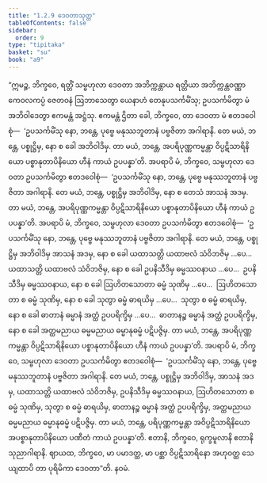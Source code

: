 ```yaml
---
title: "1.2.9 ဒေဝတာသုတ္တ"
tableOfContents: false
sidebar:
  order: 9
type: "tipitaka"
basket: "su"
book: "a9"
---
```



<DynamicBreadcrumb />

<Division number="19" book="a9" e="ch" v="17" p="193">

<Paragraph number="161" book="a9">
“ဣမဉ္စ, ဘိက္ခဝေ, ရတ္တိံ သမ္ဗဟုလာ ဒေဝတာ အဘိက္ကန္တာယ ရတ္တိယာ အဘိက္ကန္တဝဏ္ဏာ ကေဝလကပ္ပံ ဇေတဝနံ ဩဘာသေတွာ ယေနာဟံ တေနုပသင်္ကမိံသု; ဥပသင်္ကမိတွာ မံ အဘိဝါဒေတွာ ဧကမန္တံ အဋ္ဌံသု. ဧကမန္တံ ဌိတာ ခေါ, ဘိက္ခဝေ, တာ ဒေဝတာ မံ ဧတဒဝေါစုံ—  ‘ဥပသင်္ကမိံသု နော, ဘန္တေ, ပုဗ္ဗေ မနုဿဘူတာနံ ပဗ္ဗဇိတာ အဂါရာနိ. တေ မယံ, ဘန္တေ, ပစ္စုဋ္ဌိမှ, နော စ ခေါ အဘိဝါဒိမှ. တာ မယံ, ဘန္တေ, အပရိပုဏ္ဏကမ္မန္တာ ဝိပ္ပဋိသာရိနိယော ပစ္စာနုတာပိနိယော ဟီနံ ကာယံ ဥပပန္နာ’တိ.
</Paragraph>

<Paragraph number="162" book="a9">
အပရာပိ မံ, ဘိက္ခဝေ, သမ္ဗဟုလာ ဒေဝတာ ဥပသင်္ကမိတွာ ဧတဒဝေါစုံ—  ‘ဥပသင်္ကမိံသု နော, ဘန္တေ, ပုဗ္ဗေ မနုဿဘူတာနံ ပဗ္ဗဇိတာ အဂါရာနိ. တေ မယံ, ဘန္တေ, ပစ္စုဋ္ဌိမှ အဘိဝါဒိမှ, နော စ တေသံ အာသနံ အဒမှ. တာ မယံ, ဘန္တေ, အပရိပုဏ္ဏကမ္မန္တာ ဝိပ္ပဋိသာရိနိယော ပစ္စာနုတာပိနိယော ဟီနံ ကာယံ ဥပပန္နာ’တိ.
</Paragraph>

<Paragraph number="163" book="a9">
အပရာပိ မံ, ဘိက္ခဝေ, သမ္ဗဟုလာ ဒေဝတာ ဥပသင်္ကမိတွာ ဧတဒဝေါစုံ—  ‘ဥပသင်္ကမိံသု နော, ဘန္တေ, ပုဗ္ဗေ မနုဿဘူတာနံ ပဗ္ဗဇိတာ အဂါရာနိ. တေ မယံ, ဘန္တေ, ပစ္စုဋ္ဌိမှ အဘိဝါဒိမှ အာသနံ အဒမှ, နော စ ခေါ ယထာသတ္တိ ယထာဗလံ သံဝိဘဇိမှ …ပေ…  ယထာသတ္တိ ယထာဗလံ သံဝိဘဇိမှ, နော စ ခေါ ဥပနိသီဒိမှ ဓမ္မဿဝနာယ …ပေ…  ဥပနိသီဒိမှ ဓမ္မဿဝနာယ, နော စ ခေါ ဩဟိတသောတာ ဓမ္မံ သုဏိမှ …ပေ…  ဩဟိတသောတာ စ ဓမ္မံ သုဏိမှ, နော စ ခေါ သုတွာ ဓမ္မံ ဓာရယိမှ …ပေ…  သုတွာ စ ဓမ္မံ ဓာရယိမှ, နော စ ခေါ ဓာတာနံ ဓမ္မာနံ အတ္ထံ ဥပပရိက္ခိမှ …ပေ…  ဓာတာနဉ္စ ဓမ္မာနံ အတ္ထံ ဥပပရိက္ခိမှ, နော စ ခေါ အတ္ထမညာယ ဓမ္မမညာယ ဓမ္မာနုဓမ္မံ ပဋိပဇ္ဇိမှ. တာ မယံ, ဘန္တေ, အပရိပုဏ္ဏကမ္မန္တာ ဝိပ္ပဋိသာရိနိယော ပစ္စာနုတာပိနိယော ဟီနံ ကာယံ ဥပပန္နာ’တိ.
</Paragraph>

<Paragraph number="164" book="a9">
အပရာပိ မံ, ဘိက္ခဝေ, သမ္ဗဟုလာ ဒေဝတာ ဥပသင်္ကမိတွာ ဧတဒဝေါစုံ—  ‘ဥပသင်္ကမိံသု နော, ဘန္တေ, ပုဗ္ဗေ မနုဿဘူတာနံ ပဗ္ဗဇိတာ အဂါရာနိ. တေ မယံ, ဘန္တေ, ပစ္စုဋ္ဌိမှ အဘိဝါဒိမှ, အာသနံ အဒမှ, ယထာသတ္တိ ယထာဗလံ သံဝိဘဇိမှ, ဥပနိသီဒိမှ ဓမ္မဿဝနာယ, ဩဟိတသောတာ စ ဓမ္မံ သုဏိမှ, သုတွာ စ ဓမ္မံ ဓာရယိမှ, ဓာတာနဉ္စ ဓမ္မာနံ အတ္ထံ ဥပပရိက္ခိမှ, အတ္ထမညာယ ဓမ္မမညာယ ဓမ္မာနုဓမ္မံ ပဋိပဇ္ဇိမှ. တာ မယံ, ဘန္တေ, ပရိပုဏ္ဏကမ္မန္တာ အဝိပ္ပဋိသာရိနိယော အပစ္စာနုတာပိနိယော ပဏီတံ ကာယံ ဥပပန္နာ’တိ. ဧတာနိ, ဘိက္ခဝေ, ရုက္ခမူလာနိ ဧတာနိ သုညာဂါရာနိ. ဈာယထ, ဘိက္ခဝေ, မာ ပမာဒတ္ထ, မာ ပစ္ဆာ ဝိပ္ပဋိသာရိနော အဟုဝတ္ထ သေယျထာပိ တာ ပုရိမိကာ ဒေဝတာ”တိ.

</Paragraph>
</Division>

<Paragraph number="165" type="center" book="a9">
နဝမံ.
</Paragraph>